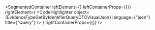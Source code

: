 
<SegmentedContainer
  leftElement={<EvidenceTypeGetByIdentifierQueryDTODesc />}
  leftContainerProps={{}}
  rightElement={
    <CodeHighlighter
      object={EvidenceTypeGetByIdentifierQueryDTOVisualJson}
      language={"json"}
      title={"Query"}
    />
  }
  rightContainerProps={{}}
/>
